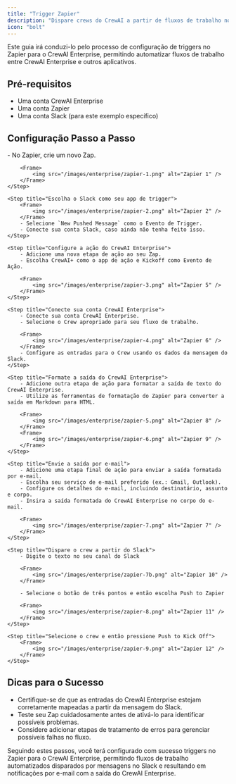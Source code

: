 ```yaml
---
title: "Trigger Zapier"
description: "Dispare crews do CrewAI a partir de fluxos de trabalho no Zapier para automatizar fluxos multiaplicativos"
icon: "bolt"
---
```


Este guia irá conduzi-lo pelo processo de configuração de triggers no Zapier para o CrewAI Enterprise, permitindo automatizar fluxos de trabalho entre CrewAI Enterprise e outros aplicativos.

## Pré-requisitos

- Uma conta CrewAI Enterprise
- Uma conta Zapier
- Uma conta Slack (para este exemplo específico)

## Configuração Passo a Passo

<Steps>
    <Step title="Configure o Trigger do Slack">
        - No Zapier, crie um novo Zap.

        <Frame>
            <img src="/images/enterprise/zapier-1.png" alt="Zapier 1" />
        </Frame>
    </Step>

    <Step title="Escolha o Slack como seu app de trigger">
        <Frame>
            <img src="/images/enterprise/zapier-2.png" alt="Zapier 2" />
        </Frame>
        - Selecione `New Pushed Message` como o Evento de Trigger.
        - Conecte sua conta Slack, caso ainda não tenha feito isso.
    </Step>

    <Step title="Configure a ação do CrewAI Enterprise">
        - Adicione uma nova etapa de ação ao seu Zap.
        - Escolha CrewAI+ como o app de ação e Kickoff como Evento de Ação.

        <Frame>
            <img src="/images/enterprise/zapier-3.png" alt="Zapier 5" />
        </Frame>
    </Step>

    <Step title="Conecte sua conta CrewAI Enterprise">
        - Conecte sua conta CrewAI Enterprise.
        - Selecione o Crew apropriado para seu fluxo de trabalho.

        <Frame>
            <img src="/images/enterprise/zapier-4.png" alt="Zapier 6" />
        </Frame>
        - Configure as entradas para o Crew usando os dados da mensagem do Slack.
    </Step>

    <Step title="Formate a saída do CrewAI Enterprise">
        - Adicione outra etapa de ação para formatar a saída de texto do CrewAI Enterprise.
        - Utilize as ferramentas de formatação do Zapier para converter a saída em Markdown para HTML.

        <Frame>
            <img src="/images/enterprise/zapier-5.png" alt="Zapier 8" />
        </Frame>
        <Frame>
            <img src="/images/enterprise/zapier-6.png" alt="Zapier 9" />
        </Frame>
    </Step>

    <Step title="Envie a saída por e-mail">
        - Adicione uma etapa final de ação para enviar a saída formatada por e-mail.
        - Escolha seu serviço de e-mail preferido (ex.: Gmail, Outlook).
        - Configure os detalhes do e-mail, incluindo destinatário, assunto e corpo.
        - Insira a saída formatada do CrewAI Enterprise no corpo do e-mail.

        <Frame>
            <img src="/images/enterprise/zapier-7.png" alt="Zapier 7" />
        </Frame>
    </Step>

    <Step title="Dispare o crew a partir do Slack">
        - Digite o texto no seu canal do Slack

        <Frame>
            <img src="/images/enterprise/zapier-7b.png" alt="Zapier 10" />
        </Frame>

        - Selecione o botão de três pontos e então escolha Push to Zapier

        <Frame>
            <img src="/images/enterprise/zapier-8.png" alt="Zapier 11" />
        </Frame>
    </Step>

    <Step title="Selecione o crew e então pressione Push to Kick Off">
        <Frame>
            <img src="/images/enterprise/zapier-9.png" alt="Zapier 12" />
        </Frame>
    </Step>
</Steps>

## Dicas para o Sucesso

- Certifique-se de que as entradas do CrewAI Enterprise estejam corretamente mapeadas a partir da mensagem do Slack.
- Teste seu Zap cuidadosamente antes de ativá-lo para identificar possíveis problemas.
- Considere adicionar etapas de tratamento de erros para gerenciar possíveis falhas no fluxo.

Seguindo estes passos, você terá configurado com sucesso triggers no Zapier para o CrewAI Enterprise, permitindo fluxos de trabalho automatizados disparados por mensagens no Slack e resultando em notificações por e-mail com a saída do CrewAI Enterprise.